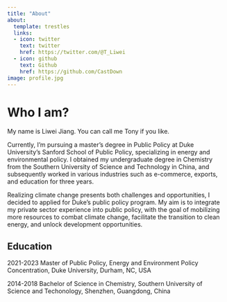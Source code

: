 ```yaml
---
title: "About"
about: 
  template: trestles
  links:
  - icon: twitter
    text: twitter
    href: https://twitter.com/@T_Liwei
  - icon: github
    text: Github
    href: https://github.com/CastDown
image: profile.jpg
---
```


# Who I am?

My name is Liwei Jiang. You can call me Tony if you like.

Currently, I'm pursuing a master's degree in Public Policy at Duke University's Sanford School of Public Policy, specializing in energy and environmental policy. I obtained my undergraduate degree in Chemistry from the Southern University of Science and Technology in China, and subsequently worked in various industries such as e-commerce, exports, and education for three years.

Realizing climate change presents both challenges and opportunities, I decided to applied for Duke's public policy program. My aim is to integrate my private sector experience into public policy, with the goal of mobilizing more resources to combat climate change, facilitate the transition to clean energy, and unlock development opportunities.

## Education

2021-2023 Master of Public Policy, Energy and Environment Policy Concentration, Duke University, Durham, NC, USA

2014-2018 Bachelor of Science in Chemistry, Southern University of Science and Techonology, Shenzhen, Guangdong, China
